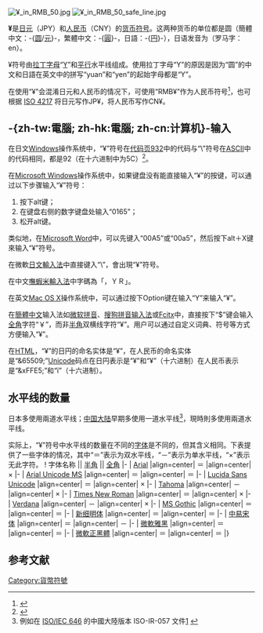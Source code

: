 {{About|货币符号|形近的西里尔字母|Ұ|形近的注音符號|ㆾ}}
{{Infobox currency sign
|mark=¥
|name=圓符號
|unicode = {{unichar|00A5|YEN SIGN|html=}}
|variant1 =￥
|variant1 caption = {{unichar|FFE5|FULLWIDTH YEN SIGN}}
|currency = [[日圓|日圓]]、[[人民幣|人民幣]]
}}
[[File:¥_in_RMB_50.jpg|thumb]]
[[File:¥_in_RMB_50_safe_line.jpg|thumb]]

'''¥'''是[[日元|日元]]（JPY）和[[人民币|人民币]]（CNY）的[[货币符号|货币符号]]。这两种货币的单位都是圆（簡體中文：-{[[wikt:圆|圆]]/[[wikt:元|元]]}-，繁體中文：-{[[wikt:圓|圓]]}-，日語：-{[[wikt:円|円]]}-），日语发音为{{lang|ja|えん}}（罗马字：en）。

¥符号由[[拉丁字母|拉丁字母]]“[[Y|Y]]”和[[平行|平行]]水平线组成。使用拉丁字母“Y”的原因是因为“圆”的中文和日語在英文中的拼写“yuan”和“yen”的起始字母都是“Y”。

在使用“¥”会混淆日元和人民币的情况下，可使用“RMB¥”作为人民币符号<ref>{{cite book|title=辞海|pages=P.2407|publisher=中国辞书出版社}}</ref>，也可根据 [[ISO_4217|ISO 4217]] 将日元写作JP¥，将人民币写作CN¥。

== -{zh-tw:電腦; zh-hk:電腦; zh-cn:计算机}-输入 ==
在日文[[Microsoft_Windows|Windows]]操作系统中，“¥”符号在[[代码页932|代码页932]]中的代码与“\”符号在[[ASCII|ASCII]]中的代码相同，都是92（在十六进制中为5C）<ref>{{Cite web |url=http://blogs.msdn.com/michkap/archive/2005/09/17/469941.aspx |title=When is a backslash not a backslash? |accessdate=2008-08-04 |archive-date=2008-08-21 |archive-url=https://web.archive.org/web/20080821012017/http://blogs.msdn.com/michkap/archive/2005/09/17/469941.aspx |dead-url=no }}</ref>。

在[[Microsoft_Windows|Microsoft Windows]]操作系统中，如果键盘没有能直接输入“¥”的按键，可以通过以下步骤输入“¥”符号：
# 按下alt键；
# 在键盘右侧的数字键盘处输入“0165”；
# 松开alt键。
类似地，在[[Microsoft_Word|Microsoft Word]]中，可以先键入“00A5”或“00a5”，然后按下alt＋X键來输入“¥”符号。

在微軟[[日文輸入法|日文輸入法]]中直接键入“\”，會出現“¥”符号。

在中文[[嘸蝦米輸入法|嘸蝦米輸入法]]中字碼為「，ＹＲ」。

在英文[[Mac_OS_X|Mac OS X]]操作系统中，可以通过按下Option键在输入“Y”来输入“¥”。

在[[簡體中文|簡體中文]]输入法如[[微软拼音|微软拼音]]、[[搜狗拼音输入法|搜狗拼音输入法]]或[[Fcitx|Fcitx]]中，直接按下“$”键会输入[[全角|全角]]字符“￥”，而非[[半角|半角]]双横线字符“¥”。用户可以通过自定义词典、符号等方式方便输入“¥”。

在[[HTML|HTML]]，“¥”的日円的命名实体是“<nowiki>&yen;</nowiki>”，在人民币的命名实体是“<nowiki>&65509;</nowiki>”[[Unicode|Unicode]]码点在日円表示是“<nowiki>&#165;</nowiki>”和“<nowiki>&#xA5;</nowiki>”（十六进制）在人民币表示是“<nowiki>&xFFE5;</nowiki>”和“<nowiki>&#xEF;</nowiki>”（十六进制）。

== 水平线的数量 ==
日本多使用兩道水平线；[[中国大陆|中国大陆]]早期多使用一道水平线<ref>例如在 [[ISO/IEC_646|ISO/IEC 646]] 的中國大陸版本 ISO-IR-057 文件[https://www.itscj.ipsj.or.jp/iso-ir/057.pdf] {{Wayback|url=https://www.itscj.ipsj.or.jp/iso-ir/057.pdf |date=20210119203013 }}</ref>，現時則多使用兩道水平线。

实际上，“¥”符号中水平线的数量在不同的[[字体|字体]]是不同的，但其含义相同。下表提供了一些字体的情况，其中“＝”表示为双水平线，“－”表示为单水平线，“×”表示无此字符。
{{wt}}
! 字体名称 || [[半角|半角]] || [[全角|全角]]
|-
| [[Arial|Arial]] 
|align=center| ＝ 
|align=center| ×
|-
| [[Arial_Unicode_MS|Arial Unicode MS]] 
|align=center| ＝ 
|align=center| ＝
|-
| [[Lucida_Sans_Unicode|Lucida Sans Unicode]] 
|align=center| ＝ 
|align=center| ×
|-
| [[Tahoma|Tahoma]] 
|align=center| － 
|align=center| ×
|-
| [[Times_New_Roman|Times New Roman]] 
|align=center| ＝ 
|align=center| ×
|-
| [[Verdana|Verdana]] 
|align=center| － 
|align=center| ×
|-
| [[MS_Gothic|MS Gothic]] 
|align=center| ＝ 
|align=center| ＝
|-
| [[新细明体|新细明体]] 
|align=center| ＝ 
|align=center| ＝
|-
| [[中易宋体|中易宋体]] 
|align=center| ＝ 
|align=center| －
|-
| [[微軟雅黑|微軟雅黑]] 
|align=center| ＝ 
|align=center| ＝
|-
| [[微軟正黑體|微軟正黑體]] 
|align=center| ＝ 
|align=center| ＝
|}

== 参考文献 ==
{{reflist}}

{{Latin alphabet|Y|two strokes}}
{{Currency signs}}
{{Authority control}}

[[Category:貨幣符號|Category:貨幣符號]]